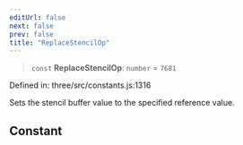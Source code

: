 ```yaml
---
editUrl: false
next: false
prev: false
title: "ReplaceStencilOp"
---
```


> `const` **ReplaceStencilOp**: `number` = `7681`

Defined in: three/src/constants.js:1316

Sets the stencil buffer value to the specified reference value.

## Constant
